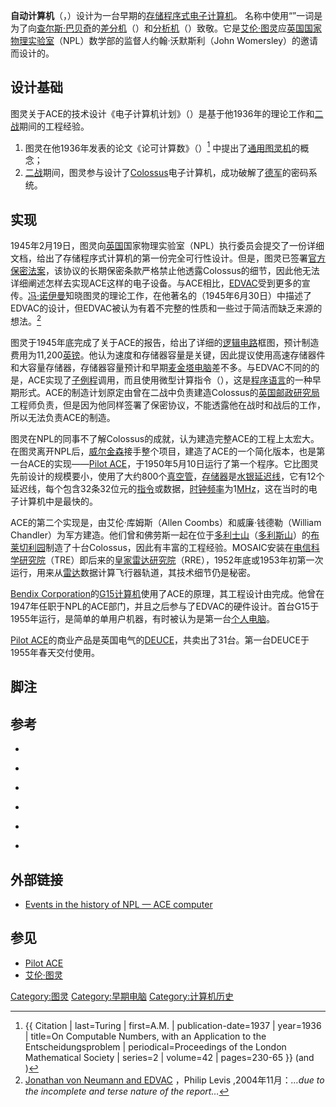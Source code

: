 '''自动计算机'''（{{lang|en|'''ACE'''}}，{{lang|en|'''Automatic Computing Engine'''}}）设计为一台早期的[[冯·诺伊曼结构|存储程序式]][[电子计算机|电子计算机]]。
名称中使用“{{lang|en|'''Engine'''}}”一词是为了向[[查尔斯·巴贝奇|查尔斯·巴贝奇]]的[[差分机|差分机]]（{{lang|en|Difference Engine}}）和[[分析机|分析机]]（{{lang|en|Analytical Engine}}）致敬。它是[[艾伦·图灵|艾伦·图灵]]应[[英国国家物理实验室|英国国家物理实验室]]（NPL）数学部的监督人约翰·沃默斯利（John Womersley）的邀请而设计的。

== 设计基础 ==
图灵关于ACE的技术设计《电子计算机计划》（{{lang|en|''Proposed Electronic Calculator''}}）是基于他1936年的理论工作和[[二战|二战]]期间的工程经验。
# 图灵在他1936年发表的论文《论可计算数》（{{lang|en|''On Computable Numbers''}}）<ref name="Turing1936">{{ Citation | last=Turing | first=A.M. | publication-date=1937 | year=1936 | title=On Computable Numbers, with an Application to the Entscheidungsproblem | periodical=Proceedings of the London Mathematical Society | series=2 | volume=42 | pages=230-65 }} (and {{Citation | last=Turing | first=A.M. | publication-date=1937 | title=On Computable Numbers, with an Application to the Entscheidungsproblem: A correction | periodical=Proceedings of the London Mathematical Society | series=2 | volume=43 | pages=544-6 }})</ref> 中提出了[[通用图灵机|通用图灵机]]的概念；
# [[二战|二战]]期间，图灵参与设计了[[Colossus|Colossus]]电子计算机，成功破解了[[德国|德军]]的密码系统。

== 实现 ==
1945年2月19日，图灵向[[英国|英国]]国家物理实验室（NPL）执行委员会提交了一份详细文档，给出了存储程序式计算机的第一份完全可行性设计。但是，图灵已签署[[官方保密法案|官方保密法案]]，该协议的长期保密条款严格禁止他透露Colossus的细节，因此他无法详细阐述怎样去实现ACE这样的电子设备。与ACE相比，[[EDVAC|EDVAC]]受到更多的宣传。[[冯·诺伊曼|冯·诺伊曼]]知晓图灵的理论工作，在他著名的{{lang|en|[[First_Draft_of_a_Report_on_the_EDVAC|First Draft of a Report on the EDVAC]]}}（1945年6月30日）中描述了EDVAC的设计，但EDVAC被认为有着不完整的性质和一些过于简洁而缺乏来源的想法。<ref>[http://www.cs.berkeley.edu/~christos/classics/paper.pdf Jonathan von Neumann and EDVAC] {{Wayback|url=http://www.cs.berkeley.edu/~christos/classics/paper.pdf |date=20070707112649 }}，Philip Levis ,2004年11月：''…due to the incomplete and terse nature of the report…''</ref><!-- 翻译自 英文wikipedia  -->

图灵于1945年底完成了关于ACE的报告，给出了详细的[[逻辑电路|逻辑电路]]框图，预计制造费用为11,200[[英镑|英镑]]。他认为速度和存储器容量是关键，因此提议使用高速存储器件和大容量存储器，存储器容量预计和早期[[麦金塔电脑|麦金塔电脑]]差不多。与EDVAC不同的的是，ACE实现了[[子例程|子例程]]调用，而且使用微型计算指令（{{lang|en|''Abbreviated Computer Instructions''}}），这是[[程序语言|程序语言]]的一种早期形式。ACE的制造计划原定由曾在二战中负责建造Colossus的[[英国邮政研究局|英国邮政研究局]]工程师{{link-en|汤米·佛劳斯|Tommy Flowers}}负责，但是因为他同样签署了保密协议，不能透露他在战时和战后的工作，所以无法负责ACE的制造。

图灵在NPL的同事不了解Colossus的成就，认为建造完整ACE的工程上太宏大。在图灵离开NPL后，[[詹姆斯·哈迪·威尔金森|威尔金森]]接手整个项目，建造了ACE的一个简化版本，也是第一台ACE的实现——[[Pilot_ACE|Pilot ACE]]，于1950年5月10日运行了第一个程序。它比图灵先前设计的规模要小，使用了大约800个[[真空管|真空管]]，[[存储器|存储器]]是[[水银|水银]][[延迟线|延迟线]]，它有12个延迟线，每个包含32条32位元的[[指令|指令]]或数据，[[时钟频率|时钟频率]]为1[[MHz|MHz]]，这在当时的电子计算机中是最快的。

ACE的第二个实现是{{lang|en|MOSAIC (Ministry of Supply Automatic Integrator and Computer)}}，由艾伦·库姆斯（Allen Coombs）和威廉·钱德勒（William Chandler）为军方建造。他们曾和佛劳斯一起在位于[[多利士山|多利士山]]（[[多利斯山|多利斯山]]）的[[布莱切利园|布莱切利园]]制造了十台Colossus，因此有丰富的工程经验。MOSAIC安装在[[电信科学研究院|电信科学研究院]]（TRE）即后来的[[皇家雷达研究院|皇家雷达研究院]]（RRE），1952年底或1953年初第一次运行，用来从[[雷达|雷达]]数据计算飞行器轨道，其技术细节仍是秘密。

[[Bendix_Corporation|Bendix Corporation]]的[[G15计算机|G15计算机]]使用了ACE的原理，其工程设计由{{link-en|哈利·赫斯金|Harry Huskey}}完成。他曾在1947年任职于NPL的ACE部门，并且之后参与了EDVAC的硬件设计。首台G15于1955年运行，是简单的单用户机器，有时被认为是第一台[[个人电脑|个人电脑]]。<!-- 翻译自 英文wikipedia  -->

[[Pilot_ACE|Pilot ACE]]的商业产品是英国电气的[[DEUCE|DEUCE]]，共卖出了31台。第一台DEUCE于1955年春天交付使用。

== 脚注 ==
{{reflist}}

== 参考 ==
* {{Citation | last = Carpenter | first = B. E. | last2 = Doran | first2 = R. W. | publication-date = 1986 | title = A. M. Turing's ACE Report of 1946 and Other Papers | publication-place = Cambridge | publisher = MIT Press}}

* {{Citation | publication-date = 2005 | editor-last = Copeland | editor-first = B. J. | title = Alan Turing's Automatic Computing Engine | publication-place = Oxford | publisher = Oxford University Press | isbn = 0-19-856593-3}}

* {{Citation | last = Copeland | first = Jack | publication-date = 2006 | contribution = Colossus and the Rise of the Modern Computer | editor-last = Copeland | editor-first = B. Jack
 | title = Colossus: The Secrets of Bletchley Park's Codebreaking Computers | publication-place = Oxford | publisher = Oxford University Press | pages = 108-110 | isbn = 978-0-19-284055-4}}

* {{Citation | last = Lavington | first = Simon H. | title = Early British Computers: The Story of Vintage Computers and The People Who Built Them | publisher = Manchester University Press | year = 1980}}

* {{Citation | last = Wilkinson | first = J. H. | publication-date = 1980 | contribution = Turing's Work at the National Physical Laboratory and the Construction of Pilot ACE, DEUCE and ACE | editor-last = Metropolis | editor-first = N. | editor2-last = Howlett | editor2-first = J. | editor3-last = Rota | editor3-first = G.-C. | title = A History of Computing in the Twentieth Century | publication-place = New York | publisher = Academic Press}}

* {{Citation | last = Yates | first = David M. | publication-date = 1997 | title = Turing's Legacy: A History of Computing at the National Physical Laboratory, 1945-1995 | publication-place = London | publisher = Science Museum}}

== 外部链接 ==
* [http://webarchive.nationalarchives.gov.uk/20080710161217/http%3A//www.npl.co.uk/server.php?show%3Dnav.296 Events in the history of NPL — ACE computer]

== 参见 ==
* [[Pilot_ACE|Pilot ACE]]
* [[艾伦·图灵|艾伦·图灵]]

[[Category:图灵|Category:图灵]]
[[Category:早期电脑|Category:早期电脑]]
[[Category:计算机历史|Category:计算机历史]]